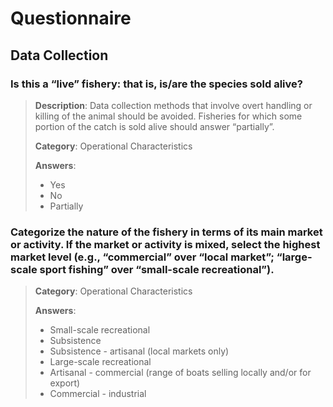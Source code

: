 # Questionnaire

## Data Collection

### Is this a "live" fishery: that is, is/are the species sold alive? {-}

> **Description**: Data collection methods that involve overt handling or killing of the animal should be avoided.
Fisheries for which some portion of the catch is sold alive should answer "partially".
>
> **Category**: Operational Characteristics
>
> **Answers**:
> 
> - Yes
> - No
> - Partially

### Categorize the nature of the fishery in terms of its main market or activity. If the market or activity is mixed, select the highest market level (e.g., "commercial" over "local market"; "large-scale sport fishing" over "small-scale recreational"). {-}

> **Category**: Operational Characteristics
>
> **Answers**: 
>
> - Small-scale recreational
> - Subsistence
> - Subsistence - artisanal (local markets only)
> - Large-scale recreational
> - Artisanal - commercial (range of boats selling locally and/or for export)
> - Commercial - industrial

